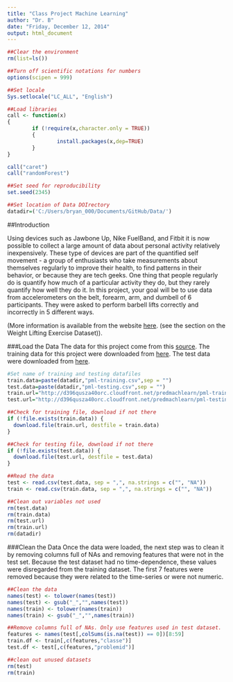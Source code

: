 ```yaml
---
title: "Class Project Machine Learning"
author: "Dr. B"
date: "Friday, December 12, 2014"
output: html_document
---
```


```r
##Clear the environment
rm(list=ls())

##Turn off scientific notations for numbers
options(scipen = 999)  

##Set locale
Sys.setlocale("LC_ALL", "English") 

##Load libraries
call <- function(x)
{
        if (!require(x,character.only = TRUE))
        {
                install.packages(x,dep=TRUE)
        }
}

call("caret")
call("randomForest")

##Set seed for reproducibility
set.seed(2345)

##Set location of Data DOIrectory
datadir=('C:/Users/bryan_000/Documents/GitHub/Data/')
```

##Introduction

Using devices such as Jawbone Up, Nike FuelBand, and Fitbit it is now possible to collect a large amount of data about personal activity relatively inexpensively. These type of devices are part of the quantified self movement - a group of enthusiasts who take measurements about themselves regularly to improve their health, to find patterns in their behavior, or because they are tech geeks. One thing that people regularly do is quantify how much of a particular activity they do, but they rarely quantify how well they do it. In this project, your goal will be to use data from accelerometers on the belt, forearm, arm, and dumbell of 6 participants. They were asked to perform barbell lifts correctly and incorrectly in 5 different ways. 

(More information is available from the website [here](http://groupware.les.inf.puc-rio.br/har). (see the section on the Weight Lifting Exercise Dataset)). 

###Load the Data
The data for this project come from this [source](http://groupware.les.inf.puc-rio.br/har). The training data for this project were downloaded from [here](https://d396qusza40orc.cloudfront.net/predmachlearn/pml-training.csv).  The test data were downloaded from [here](https://d396qusza40orc.cloudfront.net/predmachlearn/pml-testing.csv). 


```r
#Set name of training and testing datafiles
train.data=paste(datadir,"pml-training.csv",sep = "")
test.data=paste(datadir,"pml-testing.csv",sep = "")
train.url="http://d396qusza40orc.cloudfront.net/predmachlearn/pml-training.csv"
test.url="http://d396qusza40orc.cloudfront.net/predmachlearn/pml-testing.csv"

##Check for training file, download if not there
if (!file.exists(train.data)) {
  download.file(train.url, destfile = train.data)
}

##Check for testing file, download if not there
if (!file.exists(test.data)) {
  download.file(test.url, destfile = test.data)
}

##Read the data
test <- read.csv(test.data, sep = ",", na.strings = c("", "NA"))
train <- read.csv(train.data, sep = ",", na.strings = c("", "NA"))

##Clean out variables not used
rm(test.data)
rm(train.data)
rm(test.url)
rm(train.url)
rm(datadir)
```

###Clean the Data
Once the data were loaded, the next step was to clean it by removing columns full of NAs and removing features that were not in the test set. Because the test dataset had no time-dependence, these values were disregarded from the training dataset. The first 7 features were removed because they were related to the time-series or were not numeric.

```r
##Clean the data
names(test) <- tolower(names(test))
names(test) <- gsub("_","",names(test))
names(train) <- tolower(names(train))
names(train) <- gsub("_","",names(train))

##Remove columns full of NAs. Only use features used in test dataset.
features <- names(test[,colSums(is.na(test)) == 0])[8:59]
train.df <- train[,c(features,"classe")]
test.df <- test[,c(features,"problemid")]

##clean out unused datasets
rm(test)
rm(train)
```

